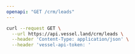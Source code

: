 ```yaml
---
openapi: "GET /crm/leads"
---
```


<RequestExample>

```bash Request
curl --request GET \
  --url https://api.vessel.land/crm/leads \
  --header 'Content-Type: application/json' \
  --header 'vessel-api-token: '
```

</RequestExample>
